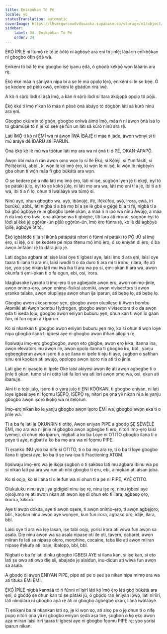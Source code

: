 ```yaml
---
title: Ẹnìkọ̀ọ̀kan Tó Pé
locale: yo
statusTranslation: automatic
coverImage: https://lhvmrqwrcowdvduuaukz.supabase.co/storage/v1/object/public/strapi-uploads/small_cover-educacion-fundamental.webp-2d51a7828a2b1309555be27f7e2a61a0.webp
sidebar:
    label: 34. Ẹnìkọ̀ọ̀kan Tó Pé
    order: 34
---
```

Ẹ̀KỌ́ ÌPÌLẸ̀ ní ìtumọ̀ rẹ̀ tó jẹ́ òótọ́ ni àgbọ́yé ara ẹni tó jinlẹ̀; láàárín ẹnìkọ̀ọ̀kan ni gbogbo òfin ẹ̀dá wà.

Ẹnikẹ́ni tó bá fẹ́ mọ gbogbo iṣẹ́ ìyanu ẹ̀dá, ó gbọ́dọ̀ kẹ́kọ̀ọ́ wọn láàárín ara rẹ̀.

Ẹ̀kọ́ èké máa ń ṣàníyàn nípa bí a ṣe lè mú ọpọlọ lọ́rọ̀, ẹnikẹ́ni sì lè ṣe bẹ́ẹ̀. Ó ṣe kedere pé pẹ̀lú owó, ẹnikẹ́ni lè gbádùn rírà ìwé.

A kò ń sọ̀rọ̀ lòdì sí àṣà ìmọ̀, a kàn ń sọ̀rọ̀ lòdì sí ìtara àkójọpọ̀ ọpọlọ tó pọ̀jù.

Ẹ̀kọ́ èké ti ìmọ̀ nìkan ló máa ń pèsè ọ̀nà àbáyọ tó dọ́gbọ́n láti sá kúrò nínú ara ẹni.

Gbogbo ọkùnrin tó gbọ́n, gbogbo oníwà àìmọ́ ìmọ̀, máa ń ní àwọn ọ̀nà ìsá lọ tó gbámúṣé tó ń jẹ́ kó ṣeé ṣe fún un láti sá kúrò nínú ara rẹ̀.

Láti ÌMỌ̀ tí kò ní Ẹ̀MÍ wá ni àwọn ÌWÀ ÌBÀJẸ́ ti máa ń jáde, àwọn wọ̀nyí sì ti mú aráyé dé ÌDÀRÚ àti ÌPARUN.

Ọ̀nà ẹ̀kọ́ kò lè mú wa tóótun láti mọ ara wa ní ọ̀nà tí ó PÉ, ÒKAN-ÀPAPỌ̀.

Àwọn òbí máa ń rán àwọn ọmọ wọn lọ sí Ilé Ẹ̀kọ́, sí Kọ́lẹ́jì, sí Yunifásítì, sí Pọ́lítẹ́knìkì, abbl., kí wọ́n lè kọ́ ìmọ̀ ẹ̀rọ, kí wọ́n lè ní iṣẹ́, kí wọ́n lè nígbẹ̀yìn gba ohun tí wọ́n máa fi gbọ́ bùkátà ara wọn.

Ó ṣe kedere pé a nílò láti mọ ìmọ̀ ẹ̀rọ, láti ní iṣẹ́, ṣùgbọ́n ìyẹn jẹ́ ti ẹ̀kejì, èyí tó ṣe pàtàkì jùlọ, èyí tó ṣe kókó jùlọ, ni láti mọ ara wa, láti mọ ẹni tí a jẹ́, ibi tí a ti wá, ibi tí a ń lọ, ohun tí ìwàláàyè wa túmọ̀ sí.

Nínú ayé, ohun gbogbo wà, ayọ̀, ìbànújẹ́, ìfẹ́, ìfẹ́kúfẹ̀ẹ́, ayọ̀, ìrora, ẹwà, ìrí burúkú, abbl., àti nígbà tí a bá mọ bí a ṣe lè gbé e gẹ́gẹ́ bí a ti fẹ́, nígbà tí a bá gbọ́ àgbọ́yé rẹ̀ ní gbogbo Ìpele ọkàn, a máa ń rí ipò wa nínú Àwùjọ, a máa ń dá ìmọ̀ ẹ̀rọ tiwa, ọ̀nà àkànṣe wa ti gbígbé, títi lara àti ríronú, ṣùgbọ́n èyí tó lòdì sí èké jẹ́ ọgọ́rùn-ún pẹ̀lú ọgọ́rùn-ún, ìmọ̀ ẹ̀rọ fúnra rẹ̀, kò lè dá àgbọ́yé ìpilẹ̀, àgbọ́yé òtítọ́.

Ẹ̀kọ́ ìgbàlódé ti já sí ìkùnà pátápátá nítorí ó fúnni ní pàtàkì tó PỌ̀ JÙ sí ìmọ̀ ẹ̀rọ, sí iṣẹ́, ó sì ṣe kedere pé nípa títẹnu mọ́ ìmọ̀ ẹ̀rọ, ó sọ ènìyàn di ẹ̀rọ, ó ba àwọn àǹfààní rẹ̀ tó dára jùlọ jẹ́.

Lati dagba agbara ati ṣiṣe laisi oye ti igbesi aye, laisi imọ ti ara ẹni, laisi oye taara ti ilana ti ara mi, laisi iwadii ti o da duro ti ara mi ti ironu, rilara, ifẹ ati iṣe, yoo ṣiṣẹ nikan lati mu iwa ika ti ara wa pọ si, ẹmi-ọkan ti ara wa, awọn okunfa ti ẹmi-ọkan ti o fa ogun, ebi, osi, irora.

Idagbasoke iyasoto ti imọ-ẹrọ ti ṣe agbejade awọn ẹrọ, awọn onimọ-jinlẹ, awọn onimọ-ẹrọ, awọn onimọ-fisiksi atomiki, awọn vivisectors ti awọn ẹranko talaka, awọn olupilẹṣẹ awọn ohun ija iparun, ati bẹbẹ lọ, ati bẹbẹ lọ.

Gbogbo awọn akosemose yẹn, gbogbo awọn olupilẹṣẹ ti Awọn bombu Atomiki ati Awọn bombu Hydrogen, gbogbo awọn vivisectors ti o da awọn ẹda ti iseda loju, gbogbo awọn eniyan buburu yẹn, ohun kan ti wọn lo gaan fun, ni fun ogun ati iparun.

Ko si nkankan ti gbogbo awọn eniyan buburu yẹn mọ, ko si ohun ti wọn loye nipa gbogbo ilana ti igbesi aye ni gbogbo awọn ifihan ailopin rẹ.

Ilọsiwaju imọ-ẹrọ gbogbogbo, awọn eto gbigbe, awọn ẹrọ kika, itanna ina, awọn elevators inu awọn ile, awọn ọpọlọ itanna ti gbogbo iru, bbl., yanju ẹgbẹẹgbẹrun awọn iṣoro ti a ṣe ilana ni ipele ti oju ti aye, ṣugbọn o ṣafihan sinu ẹni kọọkan ati awujọ, ọpọlọpọ awọn iṣoro nla ati ti o jinlẹ.

Lati gbe ni iyasọtọ ni Ipele Oke laisi akiyesi awọn ilẹ ati awọn agbegbe ti o jinlẹ ti ọkan, tumọ si ni otitọ lati fa lori wa ati lori awọn ọmọ wa, osi, ẹkun ati ibanujẹ.

Aini ti o tobi julọ, iṣoro ti o yara julọ ti ẸNI KỌ̀Ọ̀KAN, ti gbogbo eniyan, ni lati loye igbesi aye ni fọọmu IṢẸ́PỌ̀, IṢẸ́PỌ̀ rẹ, nitori pe ọna yii nikan ni a le yanju gbogbo awọn iṣoro ikọkọ wa ni itẹlọrun.

Imọ-ẹrọ nikan ko le yanju gbogbo awọn iṣoro Ẹ̀MÍ wa, gbogbo awọn eka ti o jinlẹ wa.

Ti a ba fẹ lati jẹ ỌKUNRIN ti otitọ, Awọn eniyan PIPE a gbọdọ ṢẸ ṢẸ̀WẸ̀LẸ̀ Ẹ̀MÍ, mọ ara wa ni jinlẹ ni gbogbo awọn agbegbe ti ero, nitori Imọ-ẹrọ laisi iyemeji, di ohun elo iparun, nigbati a ko ba Loye ni OTITO gbogbo ilana ti o peye ti aye, nigbati a ko ba mọ ara wa ni fọọmu PIPE.

Ti ẹranko INU yoo ba nifẹ si OTITO, ti o ba mọ ara rẹ, ti o ba ti loye gbogbo ilana ti igbesi aye, ko ba ti ṣe iwa-ipa ti Fractioning ATOM.

Ilọsiwaju imọ-ẹrọ wa jẹ ikọja ṣugbọn o ti ṣakoso lati mu agbara ibinu wa pọ si nikan lati pa ara wa run ati nibi gbogbo ti ẹru, ebi, aimọkan ati aisan jọba.

Ko si oojọ, ko si ilana ti o le fun wa ni ohun ti a pe ni PIPE, AYẸ̀ OTITO.

Olukuluku ninu aye jiya gidigidi ninu iṣẹ rẹ, ninu iṣẹ rẹ, ninu igbesi aye ojoojumọ rẹ ati awọn nkan ati awọn iṣẹ di ohun elo ti ilara, agbasọ ọrọ, ikorira, kikoro.

Aye ti awọn dokita, aye ti awọn oṣere, ti awọn onimọ-ẹrọ, ti awọn agbẹjọro, bbl., kọọkan ninu awọn aye wọnyẹn, kun fun irora, agbasọ ọrọ, idije, ilara, bbl.

Laisi oye ti ara wa iṣẹ lasan, iṣẹ tabi oojọ, yorisi irora ati wiwa fun awọn sa asala. Diẹ ninu awọn wa sa asala nipasẹ oti ile ọti, tavern, cabaret, awọn miiran fẹ lati sa nipasẹ oloro, morphine, cocaine, taba lile ati awọn miiran nipasẹ ifẹkufẹ ati ibajẹ, ibalopọ, bbl, bbl.

Nigbati o ba fẹ lati dinku gbogbo IGBESI AYE si ilana kan, si iṣẹ kan, si eto lati ṣe owo ati owo diẹ sii, abajade jẹ alaidun, inu-didun ati wiwa fun awọn sa asala.

A gbọdọ di awọn ENIYAN PIPE, pipe ati pe o ṣee ṣe nikan nipa mimọ ara wa ati tituka EMI Ẹ̀MÍ.

Ẹ̀KỌ́ ÌPÌLẸ̀ nígbà kannáà tó ń fúnni ní ìṣírí láti kọ́ ìmọ̀ ẹ̀rọ láti gbọ́ bùkátà ara ẹni, ó gbọ́dọ̀ ṣe ohun kan tó ṣe pàtàkì jù, ó gbọ́dọ̀ ran ènìyàn lọ́wọ́, láti nírìírí, láti nímọ̀lára ní gbogbo apá rẹ̀ àti ní gbogbo àgbègbè ọkàn, ìlànà ìwàláàyè.

Ti ẹnikẹni ba ni nkankan lati sọ, jẹ ki wọn sọ, ati sisọ pe o jẹ ohun ti o nifẹ pupọ nitori ọna yii ni gbogbo eniyan ṣẹda aṣa tirẹ, ṣugbọn o kọ ẹkọ awọn aza miiran laisi iriri taara ti igbesi aye ni gbogbo fọọmu PIPE rẹ; yoo yorisi iparun nikan.

